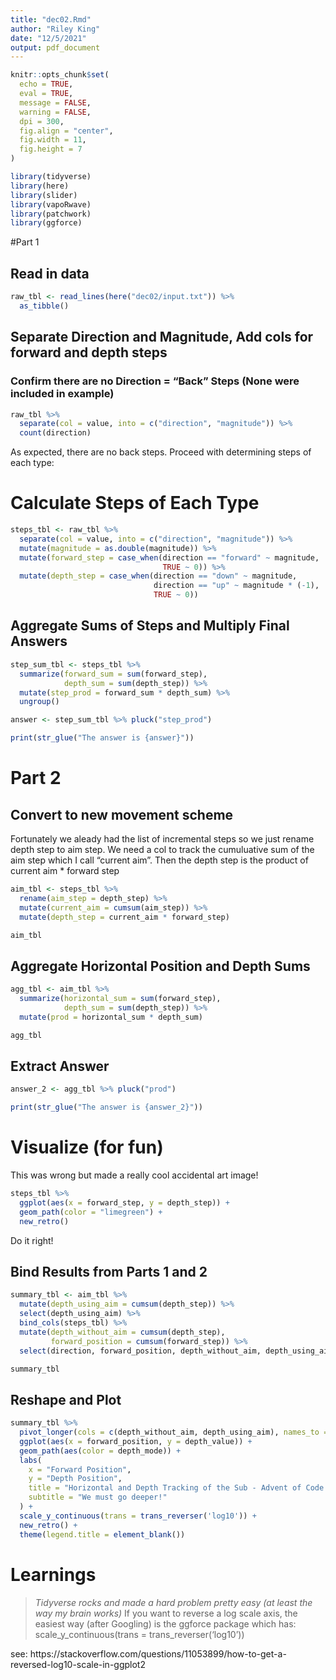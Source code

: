 ```yaml
---
title: "dec02.Rmd"
author: "Riley King"
date: "12/5/2021"
output: pdf_document
---
```


```r
knitr::opts_chunk$set(
  echo = TRUE,
  eval = TRUE,
  message = FALSE,
  warning = FALSE,
  dpi = 300,
  fig.align = "center",
  fig.width = 11,
  fig.height = 7
)
```

```r
library(tidyverse)
library(here)
library(slider)
library(vapoRwave)
library(patchwork)
library(ggforce)
```

#Part 1

## Read in data
```r

raw_tbl <- read_lines(here("dec02/input.txt")) %>%
  as_tibble()

```

## Separate Direction and Magnitude, Add cols for forward and depth steps

### Confirm there are no Direction = "Back" Steps (None were included in example)

```r
raw_tbl %>%
  separate(col = value, into = c("direction", "magnitude")) %>%
  count(direction)

```

As expected, there are no back steps. Proceed with determining steps of each type:

# Calculate Steps of Each Type

```r

steps_tbl <- raw_tbl %>%
  separate(col = value, into = c("direction", "magnitude")) %>%
  mutate(magnitude = as.double(magnitude)) %>%
  mutate(forward_step = case_when(direction == "forward" ~ magnitude,
                                  TRUE ~ 0)) %>%
  mutate(depth_step = case_when(direction == "down" ~ magnitude,
                                direction == "up" ~ magnitude * (-1),
                                TRUE ~ 0))
```

## Aggregate Sums of Steps and Multiply Final Answers

```r
step_sum_tbl <- steps_tbl %>% 
  summarize(forward_sum = sum(forward_step),
            depth_sum = sum(depth_step)) %>%
  mutate(step_prod = forward_sum * depth_sum) %>%
  ungroup()

answer <- step_sum_tbl %>% pluck("step_prod")

print(str_glue("The answer is {answer}"))
```

# Part 2

## Convert to new movement scheme

Fortunately we aleady had the list of incremental steps so we just rename depth step to aim step.  We need a col to track the cumuluative sum of the aim step which I call "current aim".  Then the depth step is the product of current aim * forward step
```r

aim_tbl <- steps_tbl %>%
  rename(aim_step = depth_step) %>%
  mutate(current_aim = cumsum(aim_step)) %>%
  mutate(depth_step = current_aim * forward_step)

aim_tbl
```

## Aggregate Horizontal Position and Depth Sums

```r
agg_tbl <- aim_tbl %>%
  summarize(horizontal_sum = sum(forward_step),
            depth_sum = sum(depth_step)) %>%
  mutate(prod = horizontal_sum * depth_sum)

agg_tbl
```

## Extract Answer

```r
answer_2 <- agg_tbl %>% pluck("prod")

print(str_glue("The answer is {answer_2}"))
```

# Visualize (for fun)

This was wrong but made a really cool accidental art image!

```r
steps_tbl %>%
  ggplot(aes(x = forward_step, y = depth_step)) +
  geom_path(color = "limegreen") +
  new_retro()
```
Do it right!


## Bind Results from Parts 1 and 2

```r
summary_tbl <- aim_tbl %>%
  mutate(depth_using_aim = cumsum(depth_step)) %>%
  select(depth_using_aim) %>%
  bind_cols(steps_tbl) %>%
  mutate(depth_without_aim = cumsum(depth_step),
         forward_position = cumsum(forward_step)) %>%
  select(direction, forward_position, depth_without_aim, depth_using_aim) 

summary_tbl
```

## Reshape and Plot

```r
summary_tbl %>%
  pivot_longer(cols = c(depth_without_aim, depth_using_aim), names_to = "depth_mode", values_to = "depth_value") %>%
  ggplot(aes(x = forward_position, y = depth_value)) +
  geom_path(aes(color = depth_mode)) +
  labs(
    x = "Forward Position",
    y = "Depth Position",
    title = "Horizontal and Depth Tracking of the Sub - Advent of Code 2021, Dec02",
    subtitle = "We must go deeper!"
  ) +
  scale_y_continuous(trans = trans_reverser('log10')) +
  new_retro() +
  theme(legend.title = element_blank())
```


# Learnings

> *Tidyverse rocks and made a hard problem pretty easy (at least the way my brain works)
> *If you want to reverse a log scale axis, the easiest way (after Googling) is the ggforce package which has:   scale_y_continuous(trans = trans_reverser('log10')) 

see: https://stackoverflow.com/questions/11053899/how-to-get-a-reversed-log10-scale-in-ggplot2
